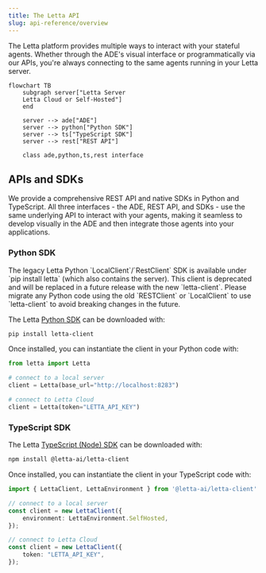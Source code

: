 ```yaml
---
title: The Letta API
slug: api-reference/overview
---
```


The Letta platform provides multiple ways to interact with your stateful agents. Whether through the ADE's visual interface or programmatically via our APIs, you're always connecting to the same agents running in your Letta server.

```mermaid
flowchart TB
    subgraph server["Letta Server
    Letta Cloud or Self-Hosted"]
    end

    server --> ade["ADE"]
    server --> python["Python SDK"]
    server --> ts["TypeScript SDK"]
    server --> rest["REST API"]

    class ade,python,ts,rest interface
```

## APIs and SDKs

We provide a comprehensive REST API and native SDKs in Python and TypeScript. All three interfaces - the ADE, REST API, and SDKs - use the same underlying API to interact with your agents, making it seamless to develop visually in the ADE and then integrate those agents into your applications.

### Python SDK

<Note>
The legacy Letta Python `LocalClient`/`RestClient` SDK is available under `pip install letta` (which also contains the server).
This client is deprecated and will be replaced in a future release with the new `letta-client`.
Please migrate any Python code using the old `RESTClient` or `LocalClient` to use `letta-client` to avoid breaking changes in the future.
</Note>

The Letta [Python SDK](https://github.com/letta-ai/letta-python) can be downloaded with:
```bash
pip install letta-client
```

Once installed, you can instantiate the client in your Python code with:
```python
from letta import Letta

# connect to a local server
client = Letta(base_url="http://localhost:8283")

# connect to Letta Cloud
client = Letta(token="LETTA_API_KEY")
```

### TypeScript SDK
The Letta [TypeScript (Node) SDK](https://github.com/letta-ai/letta-node) can be downloaded with:
```bash
npm install @letta-ai/letta-client
```

Once installed, you can instantiate the client in your TypeScript code with:
```typescript
import { LettaClient, LettaEnvironment } from '@letta-ai/letta-client'

// connect to a local server
const client = new LettaClient({
    environment: LettaEnvironment.SelfHosted,
});

// connect to Letta Cloud
const client = new LettaClient({
    token: "LETTA_API_KEY",
});

```
